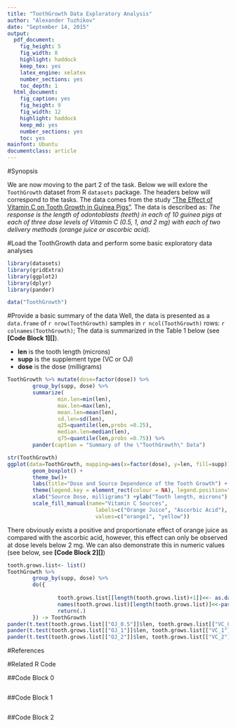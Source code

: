 ```yaml
---
title: "ToothGrowth Data Exploratory Analysis"
author: "Alexander Tuzhikov"
date: "September 14, 2015"
output:
  pdf_document:
    fig_height: 5
    fig_width: 8
    highlight: haddock
    keep_tex: yes
    latex_engine: xelatex
    number_sections: yes
    toc_depth: 1
  html_document:
    fig_caption: yes
    fig_height: 9
    fig_width: 12
    highlight: haddock
    keep_md: yes
    number_sections: yes
    toc: yes
mainfont: Ubuntu
documentclass: article
---
```

#Synopsis

We are now moving to the part 2 of the task. Below we will exlore the `ToothGrowth` dataset from R `datasets` package. The headers below will correspond to the tasks. The data comes from the study ["The Effect of Vitamin C on Tooth Growth in Guinea Pigs"][1]. The data is described as: *The response is the length of odontoblasts (teeth) in each of 10 guinea pigs at each of three dose levels of Vitamin C (0.5, 1, and 2 mg) with each of two delivery methods (orange juice or ascorbic acid).*

#Load the ToothGrowth data and perform some basic exploratory data analyses

```r
library(datasets)
library(gridExtra)
library(ggplot2)
library(dplyr)
library(pander)
```

```r
data("ToothGrowth")
```

#Provide a basic summary of the data
Well, the data is presented as a `data.frame` of `r nrow(ToothGrowth)` samples in `r ncol(ToothGrowth)` rows: `r colnames(ToothGrowth)`;  The data is summarized in the Table 1 below (see **[Code Block 1][]**).

* **len** is the tooth length (microns)
* **supp** is the supplement type (VC or OJ)
* **dose** is the dose (milligrams)

```r
ToothGrowth %>% mutate(dose=factor(dose)) %>% 
        group_by(supp, dose) %>% 
        summarize(
                min.len=min(len), 
                max.len=max(len),
                mean.len=mean(len),
                sd.len=sd(len),
                q25=quantile(len,probs =0.25),
                median.len=median(len),
                q75=quantile(len,probs =0.75)) %>%
        pander(caption = "Summary of the \"ToothGrowth\" Data")
```

```r
str(ToothGrowth)
ggplot(data=ToothGrowth, mapping=aes(x=factor(dose), y=len, fill=supp)) + 
        geom_boxplot() + 
        theme_bw()+
        labs(title="Dose and Source Dependence of the Tooth Growth") +
        theme(legend.key = element_rect(colour = NA), legend.position="bottom") +
        xlab("Source Dose, milligrams") +ylab("Tooth length, microns") +
        scale_fill_manual(name="Vitamin C Sources",
                            labels=c("Orange Juice", "Ascorbic Acid"),
                            values=c("orange1", "yellow"))
```

There obviously exists a positive and proportionate effect of orange juice as compared with the ascorbic acid, however, this effect can only be observed at dose levels below 2 mg. We can also demonstrate this in numeric values (see below, see **[Code Block 2][]**)

```r
tooth.grows.list<- list()
ToothGrowth %>% 
        group_by(supp, dose) %>% 
        do({
                
                tooth.grows.list[[length(tooth.grows.list)+1]]<<- as.data.frame(.)
                names(tooth.grows.list)[length(tooth.grows.list)]<<-paste(.$supp[1],.$dose[1],sep="_")
                return(.)
        }) -> ToothGrowth
pander(t.test(tooth.grows.list[["OJ_0.5"]]$len, tooth.grows.list[["VC_0.5"]]$len), caption = "Orange Juice vs Ascorbic Acid at 0.5 mg Dose")
pander(t.test(tooth.grows.list[["OJ_1"]]$len, tooth.grows.list[["VC_1"]]$len), caption = "Orange Juice vs Ascorbic Acid at 1.0 mg Dose")
pander(t.test(tooth.grows.list[["OJ_2"]]$len, tooth.grows.list[["VC_2"]]$len), caption = "Orange Juice vs Ascorbic Acid at 2.0 mg Dose")
```

#References

[1]:http://jn.nutrition.org/content/33/5/491.full.pdf "C. I. Bliss (1952) The Statistics of Bioassay. Academic Press." 

#Related R Code

##Code Block 0
```r

```

##Code Block 1
```r

```

##Code Block 2
```r

```
